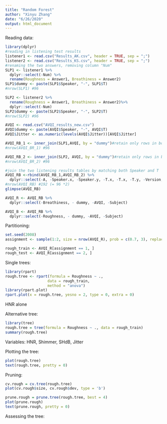 ```yaml
---
title: "Random Forest"
author: "Xinyu Zhang"
date: "6/26/2020"
output: html_document
---
```

Reading data:
```r
library(dplyr)
#reading in listening test results
listener1 <- read.csv("Results_AK.csv", header = TRUE, sep = ";")
listener2 <- read.csv("Results_KS.csv", header = TRUE, sep = ";")
#renaming the two answers, removing column "Num"
SLP1 <- listener1 %>%
  dplyr::select(-Num) %>% 
  rename(Roughness = Answer1, Breathiness = Answer2)
SLP1$dummy <- paste(SLP1$Speaker, "-", SLP1$T)
#nrow(SLP1) #96

SLP2 <- listener2 %>%
  rename(Roughness = Answer1, Breathiness = Answer2)%>%
  dplyr::select(-Num)
SLP2$dummy <- paste(SLP2$Speaker, "-", SLP2$T)
#nrow(SLP2) #96

AVQI <- read.csv("AVQI_results_new.csv")
AVQI$dummy <- paste(AVQI$Speaker, "-", AVQI$T)
AVQI$Jitter <- as.numeric(levels(AVQI$Jitter))[AVQI$Jitter]

AVQI_RB_1 <- inner_join(SLP1,AVQI, by = "dummy")#retain only rows in both sets
#nrow(AVQI_BR_1) #96

AVQI_RB_2 <- inner_join(SLP2, AVQI, by = "dummy")#retain only rows in both sets
#nrow(AVQI_BR_2) #96

#join the two listening results tables by matching both Speaker and T
AVQI_RB <-rbind(AVQI_RB_1,AVQI_RB_2) %>% 
  dplyr::select(-A, -Speaker.x, -Speaker.y, -T.x, -T.x, -T.y, -Version, -Z)
#nrow(AVQI_RB) #192 (= 96 *2)
glimpse(AVQI_RB)

AVQI_R <- AVQI_RB %>% 
  dplyr::select(-Breathiness, - dummy, -AVQI, -Subject)

AVQI_B <- AVQI_RB %>% 
  dplyr::select(-Roughness, - dummy, -AVQI, -Subject)
```

Partitioning:
```r
set.seed(2008)
assignment <- sample(1:2, size = nrow(AVQI_R), prob = c(0.7, 3), replace = TRUE)

rough_train <- AVQI_R[assignment == 1, ]
rough_test <- AVQI_R[assignment == 2, ]
```

Single trees:
```r
library(rpart)
rough.tree <- rpart(formula = Roughness ~ .,
                   data = rough_train,
                   method = "anova")
library(rpart.plot)
rpart.plot(x = rough.tree, yesno = 2, type = 0, extra = 0)
```

HNR alone

Alternative tree:
```r
library(tree)
rough.tree = tree(formula = Roughness ~ ., data = rough_train) 
summary(rough.tree)
```
Variables: HNR, Shimmer, SHdB, Jitter

Plotting the tree:
```r
plot(rough.tree)
text(rough.tree, pretty = 0)
```

Pruning:
```r
cv.rough = cv.tree(rough.tree)
plot(cv.rough$size, cv.rough$dev, type = 'b')

prune.rough = prune.tree(rough.tree, best = 4)
plot(prune.rough)
text(prune.rough, pretty = 0)
```

Assessing the tree:
```r

```

